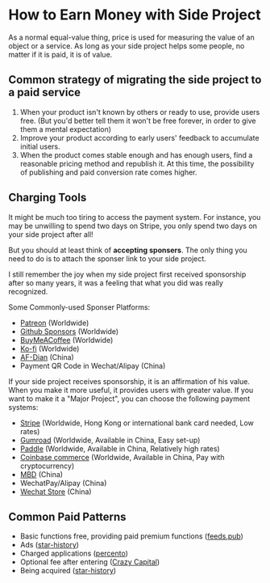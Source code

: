 # How to Earn Money with Side Project

As a normal equal-value thing, price is used for measuring the value of an object or a service. As long as your side project helps some people, no matter if it is paid, it is of value.

## Common strategy of migrating the side project to a paid service

1. When your product isn't known by others or ready to use, provide users free. (But you'd better tell them it won't be free forever, in order to give them a mental expectation)
2. Improve your product according to early users' feedback to accumulate initial users.
3. When the product comes stable enough and has enough users, find a reasonable pricing method and republish it. At this time, the possibility of publishing and paid conversion rate comes higher.

## Charging Tools

It might be much too tiring to access the payment system. For instance, you may be unwilling to spend two days on Stripe, you only spend two days on your side project after all! 

But you should at least think of **accepting sponsers**. The only thing you need to do is to attach the sponser link to your side project.

I still remember the joy when my side project first received sponsorship after so many years, it was a feeling that what you did was really recognized.

Some Commonly-used Sponser Platforms:

- [Patreon](https://www.patreon.com/) (Worldwide)
- [Github Sponsors](https://github.com/sponsors/) (Worldwide)
- [BuyMeACoffee](https://buymeacoffee.com/) (Worldwide)
- [Ko-fi](https://ko-fi.com/?) (Worldwide)
- [AF-Dian](https://afdian.net/) (China)
- Payment QR Code in Wechat/Alipay (China)

If your side project receives sponsorship, it is an affirmation of his value. When you make it more useful, it provides users with greater value. If you want to make it a "Major Project", you can choose the following payment systems: 

- [Stripe](https://stripe.com/) (Worldwide, Hong Kong or international bank card needed, Low rates)
- [Gumroad](https://gumroad.com/) (Worldwide, Available in China, Easy set-up)
- [Paddle](https://www.paddle.com/) (Worldwide, Available in China, Relatively high rates)
- [Coinbase commerce](https://commerce.coinbase.com/) (Worldwide, Available in China, Pay with cryptocurrency)
- [MBD](https://mbd.pub/) (China)
- WechatPay/Alipay (China)
- [Wechat Store](https://shop.weixin.qq.com/) (China)

## Common Paid Patterns

- Basic functions free, providing paid premium functions ([feeds.pub](https://feeds.pub))
- Ads ([star-history](https://star-history.com))
- Charged applications ([percento](https://www.percento.app/))
- Optional fee after entering ([Crazy Capital](https://crazy.capital/))
- Being acquired ([star-history](https://star-history.com))
